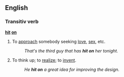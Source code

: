 ==English==
===Transitiv verb===
'''[[hit]] [[on]]'''
#{{idiom}} To [[approach]] somebody seeking [[love]], [[sex]], etc.
#:''That's the third guy that has '''hit on''' her tonight.''
#{{idiom}} To think up; to [[realize]]; to [[invent]].
#:''He '''hit on''' a great idea for improving the design.''